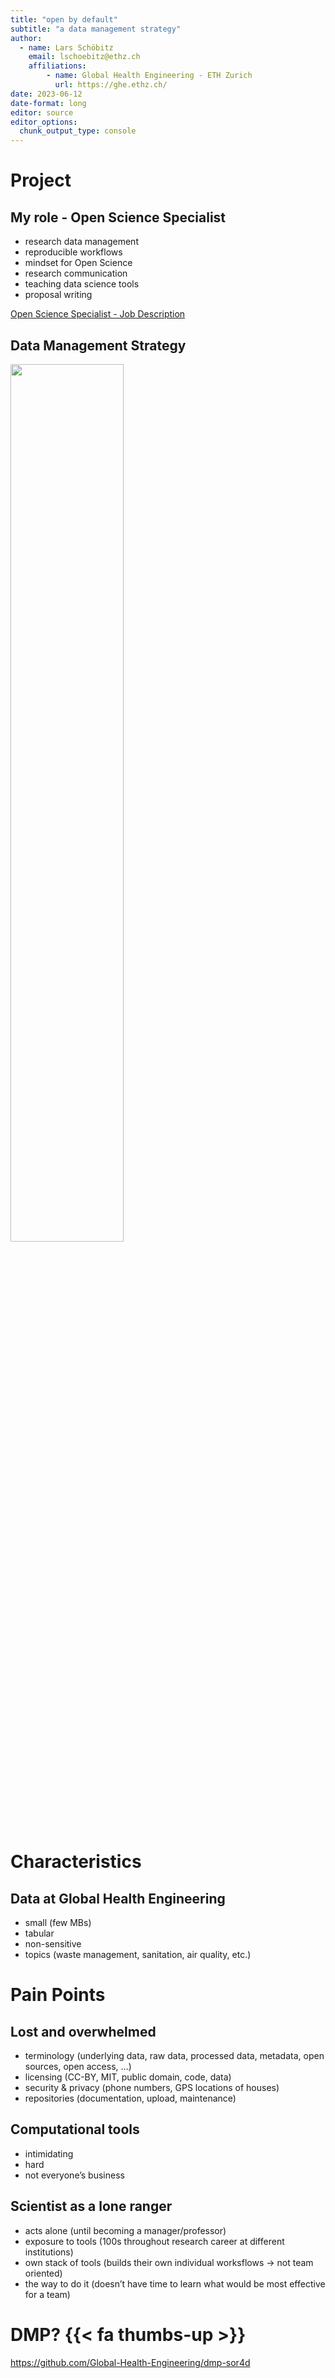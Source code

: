 ```yaml
---
title: "open by default"
subtitle: "a data management strategy"
author: 
  - name: Lars Schöbitz
    email: lschoebitz@ethz.ch
    affiliations:
        - name: Global Health Engineering - ETH Zurich
          url: https://ghe.ethz.ch/
date: 2023-06-12
date-format: long
editor: source
editor_options: 
  chunk_output_type: console
---
```


# Project {background-color="#0F4C81"}

## My role - **Open Science Specialist**

-   research data management
-   reproducible workflows
-   mindset for Open Science
-   research communication
-   teaching data science tools
-   proposal writing

[Open Science Specialist - Job Description](https://github.com/Global-Health-Engineering/job-descriptions/tree/main/open-science-specialist)

## Data Management Strategy

![](img/ghe-rdm-workflow.jpg){width=60%}

# Characteristics

## Data at Global Health Engineering

-   small (few MBs)
-   tabular
-   non-sensitive
-   topics (waste management, sanitation, air quality, etc.)
    
# Pain Points

## Lost and overwhelmed

- terminology (underlying data, raw data, processed data, metadata, open sources, open access, ...)
- licensing (CC-BY, MIT, public domain, code, data)
- security & privacy (phone numbers, GPS locations of houses)
- repositories (documentation, upload, maintenance)

## Computational tools

- intimidating
- hard
- not everyone's business

## Scientist as a lone ranger

- acts alone (until becoming a manager/professor)
- exposure to tools (100s throughout research career at different institutions)
- own stack of tools (builds their own individual worksflows -> not team oriented)
- the way to do it (doesn't have time to learn what would be most effective for a team)

# DMP? {{< fa thumbs-up >}}

[https://github.com/Global-Health-Engineering/dmp-sor4d](https://github.com/Global-Health-Engineering/dmp-sor4d){preview-link="true"}


